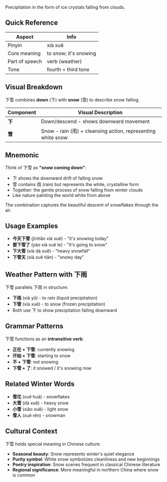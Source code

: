 Precipitation in the form of ice crystals falling from clouds.

## Quick Reference

| Aspect         | Info                  |
| -------------- | --------------------- |
| Pinyin         | xià xuě               |
| Core meaning   | to snow; it's snowing |
| Part of speech | verb (weather)        |
| Tone           | fourth + third tone   |

## Visual Breakdown

下雪 combines **down** (下) with **snow** (雪) to describe snow falling.

| Component | Visual Description                                           |
| --------- | ------------------------------------------------------------ |
| **下**    | Down/descend - shows downward movement                       |
| **雪**    | Snow - rain (雨) + cleansing action, representing white snow |

## Mnemonic

Think of 下雪 as **"snow coming down"**:

- 下 shows the downward drift of falling snow
- 雪 contains 雨 (rain) but represents the white, crystalline form
- Together: the gentle process of snow falling from winter clouds
- Like nature painting the world white from above

The combination captures the beautiful descent of snowflakes through the air.

## Usage Examples

- **今天下雪** (jīntiān xià xuě) - "it's snowing today"
- **要下雪了** (yào xià xuě le) - "it's going to snow"
- **下大雪** (xià dà xuě) - "heavy snowfall"
- **下雪天** (xià xuě tiān) - "snowy day"

## Weather Pattern with 下雨

下雪 parallels 下雨 in structure:

- **下雨** (xià yǔ) - to rain (liquid precipitation)
- **下雪** (xià xuě) - to snow (frozen precipitation)
- Both use 下 to show precipitation falling downward

## Grammar Patterns

下雪 functions as an **intransitive verb**:

- **正在 + 下雪**: currently snowing
- **开始 + 下雪**: starting to snow
- **不 + 下雪**: not snowing
- **下雪 + 了**: it snowed / it's snowing now

## Related Winter Words

- **雪花** (xuě huā) - snowflakes
- **大雪** (dà xuě) - heavy snow
- **小雪** (xiǎo xuě) - light snow
- **雪人** (xuě rén) - snowman

## Cultural Context

下雪 holds special meaning in Chinese culture:

- **Seasonal beauty**: Snow represents winter's quiet elegance
- **Purity symbol**: White snow symbolizes cleanliness and new beginnings
- **Poetry inspiration**: Snow scenes frequent in classical Chinese literature
- **Regional significance**: More meaningful in northern China where snow is common
